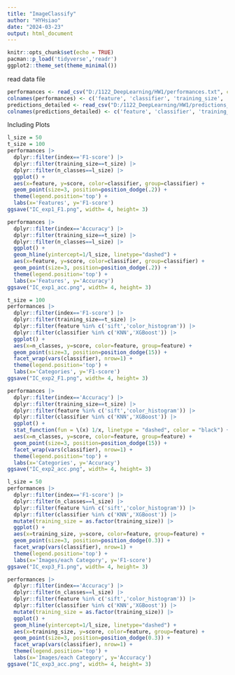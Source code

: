 ---
title: "ImageClassify"
author: "HYHsiao"
date: "2024-03-23"
output: html_document
---

```{r setup, include=FALSE, echo=FALSE}
knitr::opts_chunk$set(echo = TRUE)
pacman::p_load('tidyverse','readr')
ggplot2::theme_set(theme_minimal())
```

read data file

```{r}
performances <- read_csv("D:/1122_DeepLearning/HW1/performances.txt", col_names=FALSE)
colnames(performances) <- c('feature', 'classifier', 'training_size', 'n_classes', 'index', 'score')
predictions_detailed <- read_csv("D:/1122_DeepLearning/HW1/predictions_detailed.txt", col_names=FALSE)
colnames(predictions_detailed) <- c('feature', 'classifier', 'training_size', 'n_classes', 'class_T', 'class_P', 'correct')
```

Including Plots

```{r}
l_size = 50
t_size = 100
performances |> 
  dplyr::filter(index=='F1-score') |>
  dplyr::filter(training_size==t_size) |>
  dplyr::filter(n_classes==l_size) |>
  ggplot() + 
  aes(x=feature, y=score, color=classifier, group=classifier) +
  geom_point(size=3, position=position_dodge(.2)) +
  theme(legend.position='top') +
  labs(x='Features', y='F1-score')
ggsave("IC_exp1_F1.png", width= 4, height= 3)

performances |> 
  dplyr::filter(index=='Accuracy') |>
  dplyr::filter(training_size==t_size) |>
  dplyr::filter(n_classes==l_size) |>
  ggplot() + 
  geom_hline(yintercept=1/l_size, linetype="dashed") +
  aes(x=feature, y=score, color=classifier, group=classifier) +
  geom_point(size=3, position=position_dodge(.2)) +
  theme(legend.position='top') +
  labs(x='Features', y='Accuracy')
ggsave("IC_exp1_acc.png", width= 4, height= 3)
```

```{r}
t_size = 100
performances |> 
  dplyr::filter(index=='F1-score') |>
  dplyr::filter(training_size==t_size) |>
  dplyr::filter(feature %in% c('sift','color_histogram')) |>
  dplyr::filter(classifier %in% c('KNN','XGBoost')) |>
  ggplot() + 
  aes(x=n_classes, y=score, color=feature, group=feature) +
  geom_point(size=3, position=position_dodge(15)) +
  facet_wrap(vars(classifier), nrow=1) +
  theme(legend.position='top') +
  labs(x='Categories', y='F1-score')
ggsave("IC_exp2_F1.png", width= 4, height= 3)

performances |> 
  dplyr::filter(index=='Accuracy') |>
  dplyr::filter(training_size==t_size) |>
  dplyr::filter(feature %in% c('sift','color_histogram')) |>
  dplyr::filter(classifier %in% c('KNN','XGBoost')) |>
  ggplot() +
  stat_function(fun = \(x) 1/x, linetype = "dashed", color = "black") + 
  aes(x=n_classes, y=score, color=feature, group=feature) +
  geom_point(size=3, position=position_dodge(15)) +
  facet_wrap(vars(classifier), nrow=1) +
  theme(legend.position='top') +
  labs(x='Categories', y='Accuracy')
ggsave("IC_exp2_acc.png", width= 4, height= 3)
```

```{r}
l_size = 50
performances |> 
  dplyr::filter(index=='F1-score') |>
  dplyr::filter(n_classes==l_size) |>
  dplyr::filter(feature %in% c('sift','color_histogram')) |>
  dplyr::filter(classifier %in% c('KNN','XGBoost')) |>
  mutate(training_size = as.factor(training_size)) |>
  ggplot() + 
  aes(x=training_size, y=score, color=feature, group=feature) +
  geom_point(size=3, position=position_dodge(0.3)) +
  facet_wrap(vars(classifier), nrow=1) +
  theme(legend.position='top') +
  labs(x='Images/each Category', y='F1-score')
ggsave("IC_exp3_F1.png", width= 4, height= 3)

performances |> 
  dplyr::filter(index=='Accuracy') |>
  dplyr::filter(n_classes==l_size) |>
  dplyr::filter(feature %in% c('sift','color_histogram')) |>
  dplyr::filter(classifier %in% c('KNN','XGBoost')) |>
  mutate(training_size = as.factor(training_size)) |>
  ggplot() + 
  geom_hline(yintercept=1/l_size, linetype="dashed") +
  aes(x=training_size, y=score, color=feature, group=feature) +
  geom_point(size=3, position=position_dodge(0.3)) +
  facet_wrap(vars(classifier), nrow=1) +
  theme(legend.position='top') +
  labs(x='Images/each Category', y='Accuracy')
ggsave("IC_exp3_acc.png", width= 4, height= 3)
```

